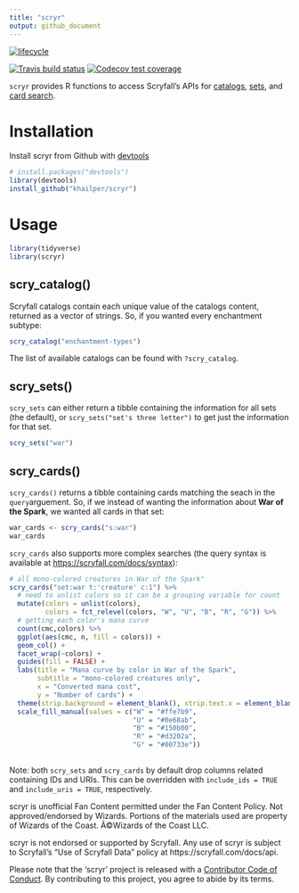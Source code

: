 ```yaml
---
title: "scryr"
output: github_document
---
```


[![lifecycle](https://img.shields.io/badge/lifecycle-experimental-orange.svg)](https://www.tidyverse.org/lifecycle/#experimental)

<!-- badges: start -->
[![Travis build status](https://travis-ci.org/khailper/scryr.svg?branch=master)](https://travis-ci.org/khailper/scryr)
[![Codecov test coverage](https://codecov.io/gh/khailper/scryr/branch/master/graph/badge.svg)](https://codecov.io/gh/khailper/scryr?branch=master)
<!-- badges: end -->


`scryr` provides R functions to access Scryfall's APIs for 
[catalogs](https://scryfall.com/docs/api/catalogs), 
[sets](https://scryfall.com/docs/api/sets), and 
[card search](https://scryfall.com/docs/api/cards/search).

# Installation

Install scryr from Github with 
[devtools](https://cran.r-project.org/web/packages/devtools/index.html)

```r
# install.packages("devtools")
library(devtools)
install_github("khailper/scryr")
```

# Usage
```r
library(tidyverse)
library(scryr)
```
## scry_catalog()
Scryfall catalogs contain each unique value of the catalogs content, returned as
a vector of strings. So, if you wanted every enchantment subtype:
```r
scry_catalog("enchantment-types")
```

The list of available catalogs can be found with `?scry_catalog`.

## scry_sets()
`scry_sets` can either return a tibble containing the information for all sets
(the default), or `scry_sets("set's three letter")` to get just the information
for that set.
```r
scry_sets("war")
```

## scry_cards()
`scry_cards()` returns a tibble containing cards matching the seach in the 
`query`arguement. So, if we instead of wanting the information about **War of 
the Spark**, we wanted all cards in that set:
```r
war_cards <- scry_cards("s:war")
war_cards
```

`scry_cards` also supports more complex searches (the query syntax is available 
at [https://scryfall.com/docs/syntax](https://scryfall.com/docs/syntax)):
```r
# all mono-colored creatures in War of the Spark"
scry_cards("set:war t:'creature' c:1") %>% 
  # need to unlist colors so it can be a grouping variable for count
  mutate(colors = unlist(colors),
         colors = fct_relevel(colors, "W", "U", "B", "R", "G")) %>% 
  # getting each color's mana curve
  count(cmc,colors) %>% 
  ggplot(aes(cmc, n, fill = colors)) +
  geom_col() +
  facet_wrap(~colors) + 
  guides(fill = FALSE) + 
  labs(title = "Mana curve by color in War of the Spark",
       subtitle = "mono-colored creatures only",
       x = "Converted mana cost", 
       y = "Number of cards") +
  theme(strip.background = element_blank(), strip.text.x = element_blank()) +
  scale_fill_manual(values = c("W" = "#ffe7b9",
                               "U" = "#0e68ab",
                               "B" = "#150b00",
                               "R" = "#d3202a",
                               "G" = "#00733e"))
  
```


Note: both `scry_sets` and `scry_cards` by default drop columns related 
containing IDs and URIs. This can be overridden with `include_ids = TRUE` and
`include_uris = TRUE`, respectively.

scryr is unofficial Fan Content permitted under the Fan Content Policy. 
Not approved/endorsed by Wizards. Portions of the materials used are property of
Wizards of the Coast. Â©Wizards of the Coast LLC.

scryr is not endorsed or supported by Scryfall. Any use of scryr is subject to 
Scryfall's "Use of Scryfall Data" policy at https://scryfall.com/docs/api.

Please note that the 'scryr' project is released with a
[Contributor Code of Conduct](.github/CODE_OF_CONDUCT.md).
By contributing to this project, you agree to abide by its terms.
